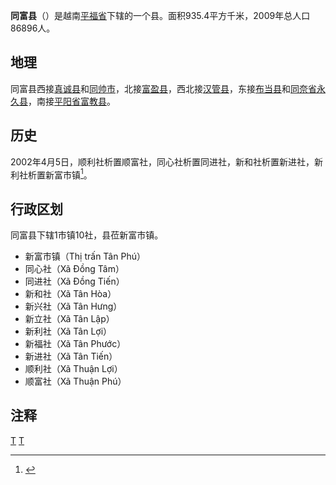 {{Infobox Settlement
|name                   = 同富县
|settlement_type        = 县
|official_name          = 
|other_name             = 
|native_name            = {{lang|vi|Huyện Đồng Phú}}
|nickname               = 
|motto                  = 
|image_skyline          = Đồng Phú, Binh Phuoc, Vietnam.jpg
|imagesize              = 
|image_caption          = 
|image_flag             = 
|flag_size              = 
|image_seal             = 
|seal_size              = 
|image_shield           = 
|shield_size            = 
|image_blank_emblem     = 
|blank_emblem_size      = 
|image_map              = {{Infobox mapframe|frame-width=250|zoom=10}}
|mapsize                = 
|map_caption            = 
|image_map1             = 
|mapsize1               = 
|map_caption1           = 
|pushpin_map            = Vietnam
|pushpin_label_position = bottom
|pushpin_map_caption    = 
|pushpin_map1           = 
|pushpin_label_position1= 
|pushpin_map_caption1   = 
|subdivision_type       = 国家
|subdivision_name       = {{flag|Vietnam}}
|subdivision_type1      = [[越南行政区划|省]]
|subdivision_name1      = [[平福省|平福省]]
|subdivision_type2      = 行政区划
|subdivision_name2      = 1市镇10社
|subdivision_type3      = 
|subdivision_name3      = 
|seat_type              = 县莅
|seat                   = {{link-vi|新富市镇|Tân Phú, Đồng Phú}}
|government_type        = 
|leader_title           = 
|leader_name            = 
|leader_title1          = 
|leader_name1           = 
|established_title      = 
|established_date       = 
|area_magnitude         = 
|unit_pref              = 
|area_footnotes         = 
|area_total_km2         = 935.40
|area_land_km2          = 
|area_water_km2         = 
|area_water_percent     = 
|area_urban_km2         = 
|area_metro_km2         = 
|population_as_of       = 2009年
|population_footnotes   = 
|population_note        = 
|population_total       = 86896
|population_density_km2 = auto
|population_metro             = 
|population_density_metro_km2 = 
|population_urban             = 
|population_density_urban_km2 = 
|timezone               = [[越南标准时间|越南标准时间]]
|utc_offset             = +7
|elevation_footnotes    = 
|elevation_m            = 
|coor_type              = 
|coordinates            = 
|postal_code_type       = 
|postal_code            = 
|area_code              = 
|website                = [https://dongphu.binhphuoc.gov.vn 同富县电子信息门户网站]
|footnotes              = 
}}
'''同富县'''（{{vie|v='''Huyện Đồng Phú'''}}）是越南[[平福省|平福省]]下辖的一个县。面积935.4平方千米，2009年总人口86896人。

==地理==
同富县西接[[真诚县|真诚县]]和[[同帅市|同帅市]]，北接[[富盈县|富盈县]]，西北接[[汉管县|汉管县]]，东接[[布当县|布当县]]和[[同奈省|同奈省]][[永久县|永久县]]，南接[[平阳省|平阳省]][[富教县|富教县]]。

==历史==
2002年4月5日，顺利社析置顺富社，同心社析置同进社，新和社析置新进社，新利社析置新富市镇<ref>{{Cite web |url=https://thuvienphapluat.vn/van-ban/Bo-may-hanh-chinh/Nghi-dinh-36-2002-ND-CP-dieu-chinh-dia-gioi-hanh-chinh-de-thanh-lap-xa-thi-tran-thuoc-huyen-Phuoc-Long-Bu-Dang-Binh-Long-Dong-Phu-tinh-Binh-Phuoc-49267.aspx |title=Nghị định 36/2002/NĐ-CP về việc điều chỉnh địa giới hành chính để thành lập xã, thị trấn thuộc các huyện Phước Long, Bù Đăng, Bình Long, Đồng Phú, tỉnh Bình Phước |access-date=2020-02-27 |archive-date=2020-04-20 |archive-url=https://web.archive.org/web/20200420165950/https://thuvienphapluat.vn/van-ban/bo-may-hanh-chinh/Nghi-dinh-36-2002-ND-CP-dieu-chinh-dia-gioi-hanh-chinh-de-thanh-lap-xa-thi-tran-thuoc-huyen-Phuoc-Long-Bu-Dang-Binh-Long-Dong-Phu-tinh-Binh-Phuoc-49267.aspx |dead-url=no }}</ref>。

==行政区划==
同富县下辖1市镇10社，县莅新富市镇。
*新富市镇（Thị trấn Tân Phú）
*同心社（Xã Đồng Tâm）
*同进社（Xã Đồng Tiến）
*新和社（Xã Tân Hòa）
*新兴社（Xã Tân Hưng）
*新立社（Xã Tân Lập）
*新利社（Xã Tân Lợi）
*新福社（Xã Tân Phước）
*新进社（Xã Tân Tiến）
*顺利社（Xã Thuận Lợi）
*顺富社（Xã Thuận Phú）

==注释==
{{reflist}}
{{平福省行政区划}}
{{越南东南部之县市镇区域划分}}

[[Category:越南县份|T]]
[[Category:平福省|T]]